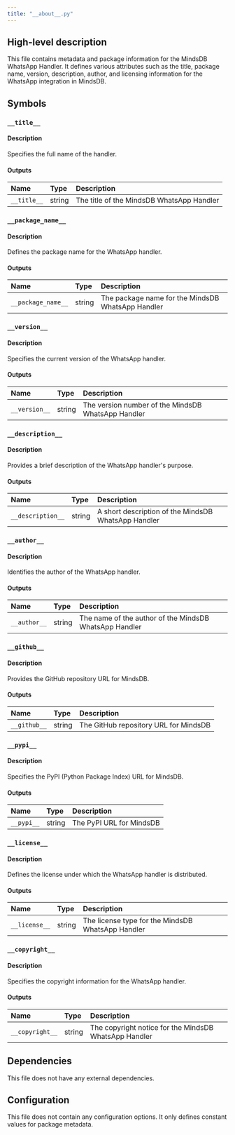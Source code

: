 ```yaml
---
title: "__about__.py"
---
```


## High-level description
This file contains metadata and package information for the MindsDB WhatsApp Handler. It defines various attributes such as the title, package name, version, description, author, and licensing information for the WhatsApp integration in MindsDB.

## Symbols

### `__title__`
#### Description
Specifies the full name of the handler.

#### Outputs
| Name | Type | Description |
|:-----|:-----|:------------|
| `__title__` | string | The title of the MindsDB WhatsApp Handler |

### `__package_name__`
#### Description
Defines the package name for the WhatsApp handler.

#### Outputs
| Name | Type | Description |
|:-----|:-----|:------------|
| `__package_name__` | string | The package name for the MindsDB WhatsApp Handler |

### `__version__`
#### Description
Specifies the current version of the WhatsApp handler.

#### Outputs
| Name | Type | Description |
|:-----|:-----|:------------|
| `__version__` | string | The version number of the MindsDB WhatsApp Handler |

### `__description__`
#### Description
Provides a brief description of the WhatsApp handler's purpose.

#### Outputs
| Name | Type | Description |
|:-----|:-----|:------------|
| `__description__` | string | A short description of the MindsDB WhatsApp Handler |

### `__author__`
#### Description
Identifies the author of the WhatsApp handler.

#### Outputs
| Name | Type | Description |
|:-----|:-----|:------------|
| `__author__` | string | The name of the author of the MindsDB WhatsApp Handler |

### `__github__`
#### Description
Provides the GitHub repository URL for MindsDB.

#### Outputs
| Name | Type | Description |
|:-----|:-----|:------------|
| `__github__` | string | The GitHub repository URL for MindsDB |

### `__pypi__`
#### Description
Specifies the PyPI (Python Package Index) URL for MindsDB.

#### Outputs
| Name | Type | Description |
|:-----|:-----|:------------|
| `__pypi__` | string | The PyPI URL for MindsDB |

### `__license__`
#### Description
Defines the license under which the WhatsApp handler is distributed.

#### Outputs
| Name | Type | Description |
|:-----|:-----|:------------|
| `__license__` | string | The license type for the MindsDB WhatsApp Handler |

### `__copyright__`
#### Description
Specifies the copyright information for the WhatsApp handler.

#### Outputs
| Name | Type | Description |
|:-----|:-----|:------------|
| `__copyright__` | string | The copyright notice for the MindsDB WhatsApp Handler |

## Dependencies
This file does not have any external dependencies.

## Configuration
This file does not contain any configuration options. It only defines constant values for package metadata.